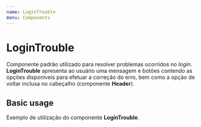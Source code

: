 ```yaml
---
name: LoginTrouble
menu: Components
---
```



# LoginTrouble
Componente padrão utilizado para resolver problemas ocorridos no *login*. **LoginTrouble** apresenta ao usuário uma mensagem e botões contendo as opções disponíveis para efetuar a correção do erro, bem como a opção de voltar inclusa no cabeçalho (componente **Header**).

## Basic usage
Exemplo de utilização do componente **LoginTrouble**.

<Playground>
    <div style={{height: 350}} >
        <LoginTrouble />
    </div>
</Playground>